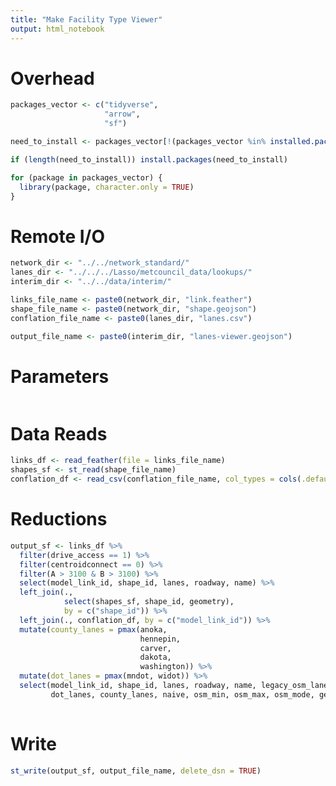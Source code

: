 ```yaml
---
title: "Make Facility Type Viewer"
output: html_notebook
---
```



# Overhead
```r
packages_vector <- c("tidyverse",
                     "arrow",
                     "sf")

need_to_install <- packages_vector[!(packages_vector %in% installed.packages()[,"Package"])]

if (length(need_to_install)) install.packages(need_to_install)

for (package in packages_vector) {
  library(package, character.only = TRUE)
}

```

# Remote I/O
```r
network_dir <- "../../network_standard/"
lanes_dir <- "../../../Lasso/metcouncil_data/lookups/"
interim_dir <- "../../data/interim/" 

links_file_name <- paste0(network_dir, "link.feather")
shape_file_name <- paste0(network_dir, "shape.geojson")
conflation_file_name <- paste0(lanes_dir, "lanes.csv")

output_file_name <- paste0(interim_dir, "lanes-viewer.geojson")
```

# Parameters
```r

```


# Data Reads
```r
links_df <- read_feather(file = links_file_name)
shapes_sf <- st_read(shape_file_name)
conflation_df <- read_csv(conflation_file_name, col_types = cols(.default = col_integer()))
```

# Reductions 
```r
output_sf <- links_df %>%
  filter(drive_access == 1) %>%
  filter(centroidconnect == 0) %>%
  filter(A > 3100 & B > 3100) %>%
  select(model_link_id, shape_id, lanes, roadway, name) %>%
  left_join(., 
            select(shapes_sf, shape_id, geometry),
            by = c("shape_id")) %>%
  left_join(., conflation_df, by = c("model_link_id")) %>%
  mutate(county_lanes = pmax(anoka,
                             hennepin,
                             carver,
                             dakota,
                             washington)) %>%
  mutate(dot_lanes = pmax(mndot, widot)) %>%
  select(model_link_id, shape_id, lanes, roadway, name, legacy_osm_lanes,
         dot_lanes, county_lanes, naive, osm_min, osm_max, osm_mode, geometry)
  
```

# Write
```r
st_write(output_sf, output_file_name, delete_dsn = TRUE)
```



